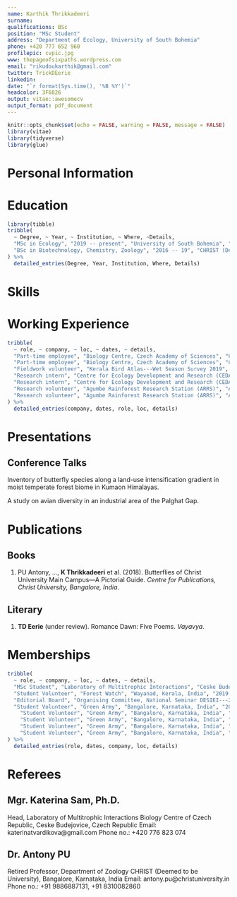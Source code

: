 ---
name: Karthik Thrikkadeeri
surname: 
qualifications: BSc
position: "MSc Student"
address: "Department of Ecology, University of South Bohemia"
phone: +420 777 652 960
profilepic: cvpic.jpg
www: thepageofsixpaths.wordpress.com
email: "rikudoukarthik@gmail.com"
twitter: TrickDEerie
linkedin: 
date: "`r format(Sys.time(), '%B %Y')`"
headcolor: 3F6826
output: vitae::awesomecv
output_format: pdf_document
---

```{r setup, include=FALSE}
knitr::opts_chunk$set(echo = FALSE, warning = FALSE, message = FALSE)
library(vitae)
library(tidyverse)
library(glue)
```

\hspace{1cm}
\hspace{1cm}

# Personal Information

\begin{tabbing}

\textsc{Date of Birth} \hspace{0.5cm} \= 24 March 1999 \\
\textsc{Sex} \> Male (he/him) \\
\textsc{Nationality} \> Indian \\
\textsc{Marital Status} \> Unmarried \\
\textsc{Driving Licence} \> LMV \& MCWG (India) \\
\textsc{Languages} \> \textit{Fluent:} \hspace{0.3cm} \= English (8.5 IELTS 2018), Malayalam (native) \\
                    \> \textit{Medium:} \> Hindi \\
                    \> \textit{Passive:} \> Kannada, Japanese

\end{tabbing}

# Education

```{r}
library(tibble)
tribble(
  ~ Degree, ~ Year, ~ Institution, ~ Where, ~Details, 
  "MSc in Ecology", "2019 -- present", "University of South Bohemia", "Ceske Budejovice, Czech Republic", "Thesis: \"Post-breeding movement of forest birds along a habitat quality gradient\"",   "MSc in Ecology", "2019 -- present", "University of South Bohemia", "Ceske Budejovice, Czech Republic", "Supervisor: Katerina Sam",
  "BSc in Biotechnology, Chemistry, Zoology", "2016 -- 19", "CHRIST (Deemed to be University)", "Bangalore, Karnataka, India", NA,
) %>% 
  detailed_entries(Degree, Year, Institution, Where, Details)
```


# Skills

\begin{tabbing}

\textsc{Software} \hspace{1cm} \= \textit{Intermediate:} \hspace{0.1cm} \= Microsoft Office, R, ImageJ, Adobe Illustrator, Adobe Lightroom \\
                          \> \textit{Beginner:} \> R Markdown, CANOCO \\
\textsc{Laboratory} \> Basic knowledge of DNA extraction, PCR, microbial culture \\
\textsc{Identification} \> Experience with birds, butterflies, odonates 

\end{tabbing}




# Working Experience

```{r}
tribble(
  ~ role, ~ company, ~ loc, ~ dates, ~ details,
  "Part-time employee", "Biology Centre, Czech Academy of Sciences", "Ceske Budejovice, Czech Republic", "December 2020 -- present", "Collation of Katerina Sam's Papua New Guinea bird datasets spanning ca. 4 years and uploading to eBird",
  "Part-time employee", "Biology Centre, Czech Academy of Sciences", "Ceske Budejovice, Czech Republic", "October 2020", "Calculated herbivory damage from images of collected leaves from Cameroon using ImageJ software",
  "Fieldwork volunteer", "Kerala Bird Atlas---Wet Season Survey 2019", "Palakkad, Kerala, India", "July 2019", "Assisted in monsoon bird survey in Silent Valley National Park",
  "Research intern", "Centre for Ecology Development and Research (CEDAR Himalaya)", "Kumaon, Uttarakhand, India", "April 2018 -- May 2018", "Conducted a preliminary study of butterfly diversity patterns across a land-use intensification gradient in oak-pine forests of Kumaon Himalayas",
  "Research intern", "Centre for Ecology Development and Research (CEDAR Himalaya)", "Kumaon, Uttarakhand, India", "April 2018 -- May 2018", "Obtained photographic records of butterfly species without collection of specimens",
  "Research volunteer", "Agumbe Rainforest Research Station (ARRS)", "Agumbe, Karnataka, India", "April 2017 -- May 2017", "Assisted in field work and data entry for a project on the breeding ecology of the Yellow-wattled Lapwing",
  "Research volunteer", "Agumbe Rainforest Research Station (ARRS)", "Agumbe, Karnataka, India", "April 2017 -- May 2017", "Additionally, learned basics of camera trapping, scale counting for snakes and PCQ vegetation survey"
) %>% 
  detailed_entries(company, dates, role, loc, details)
```


# Presentations

## Conference Talks

\textbf{2019.} Inventory of butterfly species along a land-use intensification gradient in moist temperate forest biome in Kumaon Himalayas.
\textit{Ecology Seminar, University of South Bohemia, Czech Republic.} 

\textbf{2018.} A study on avian diversity in an industrial area of the Palghat Gap.
\textit{National Seminar on Development and Ecological Sustainability: Issues in Emerging India (DESIEI---2018), CHRIST (Deemed to be University), Bengaluru, India.}

# Publications

## Books 

1. PU Antony, ..., **K Thrikkadeeri** et al. (2018). Butterflies of Christ University Main Campus---A Pictorial Guide. *Centre for Publications, Christ University, Bangalore, India*. 

## Literary

1. **TD Eerie** (under review). Romance Dawn: Five Poems. *Vayavya*.

# Memberships

```{r}
tribble(
  ~ role, ~ company, ~ loc, ~ dates, ~ details,
  "MSc Student", "Laboratory of Multitrophic Interactions", "Ceske Budejovice, Czech Republic", "2019 -- present", NA, 
  "Student Volunteer", "Forest Watch", "Wayanad, Kerala, India", "2019 -- present", NA,
  "Editorial Board", "Organising Committee, National Seminar DESIEI---2018", "Bangalore, Karnataka, India", "2018", "Majorly involved in all editorial work including editing, proofreading, typesetting and publishing of Abstracts book",
  "Student Volunteer", "Green Army", "Bangalore, Karnataka, India", "2016 -- 19", "A student-based forum for wildlife and conservation",
    "Student Volunteer", "Green Army", "Bangalore, Karnataka, India", "2016 -- 19", "Organised and took part in multiple nature camps and day-treks",
    "Student Volunteer", "Green Army", "Bangalore, Karnataka, India", "2016 -- 19", "Helped organise national seminars and conducted several awareness programmes like wildlife-themed workshops",
    "Student Volunteer", "Green Army", "Bangalore, Karnataka, India", "2016 -- 19", "Conducted tree counts and tree plantation drives",
    "Student Volunteer", "Green Army", "Bangalore, Karnataka, India", "2016 -- 19", "Worked for the rejuvenation of a dying lake in Bangalore city which included working with government authorities and acted as a liaison for the local communities"
) %>% 
  detailed_entries(role, dates, company, loc, details)
```

# Referees

## Mgr. Katerina Sam, Ph.D.
Head, Laboratory of Multitrophic Interactions \newline
Biology Centre of Czech Republic, Ceske Budejovice, Czech Republic \newline
Email: katerinatvardikova@gmail.com \newline
Phone no.: +420 776 823 074

## Dr. Antony PU
Retired Professor, Department of Zoology \newline
CHRIST (Deemed to be University), Bangalore, Karnataka, India \newline
Email: antony.pu@christuniversity.in \newline
Phone no.: +91 9886887131, +91 8310082860